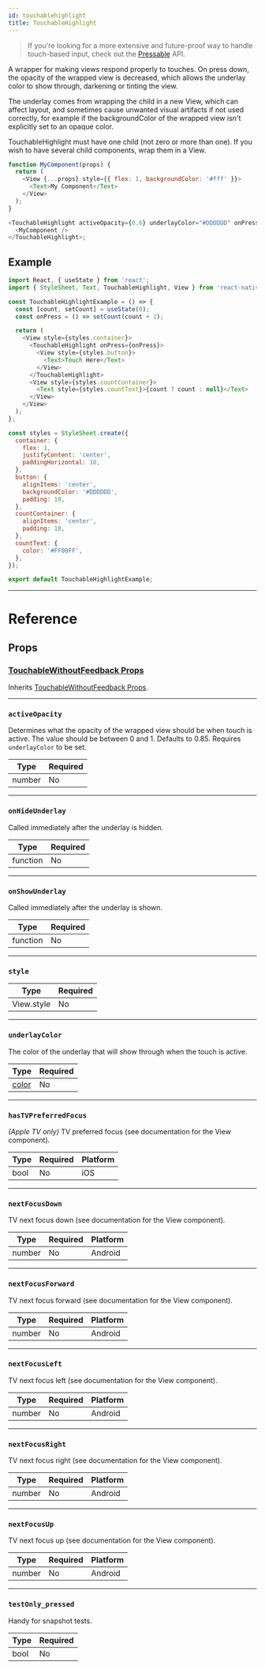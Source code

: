 ```yaml
---
id: touchablehighlight
title: TouchableHighlight
---
```


> If you're looking for a more extensive and future-proof way to handle touch-based input, check out the [Pressable](pressable.mdx) API.

A wrapper for making views respond properly to touches. On press down, the opacity of the wrapped view is decreased, which allows the underlay color to show through, darkening or tinting the view.

The underlay comes from wrapping the child in a new View, which can affect layout, and sometimes cause unwanted visual artifacts if not used correctly, for example if the backgroundColor of the wrapped view isn't explicitly set to an opaque color.

TouchableHighlight must have one child (not zero or more than one). If you wish to have several child components, wrap them in a View.

```js
function MyComponent(props) {
  return (
    <View {...props} style={{ flex: 1, backgroundColor: '#fff' }}>
      <Text>My Component</Text>
    </View>
  );
}

<TouchableHighlight activeOpacity={0.6} underlayColor="#DDDDDD" onPress={() => alert('Pressed!')}>
  <MyComponent />
</TouchableHighlight>;
```

## Example

```js
import React, { useState } from 'react';
import { StyleSheet, Text, TouchableHighlight, View } from 'react-native';

const TouchableHighlightExample = () => {
  const [count, setCount] = useState(0);
  const onPress = () => setCount(count + 1);

  return (
    <View style={styles.container}>
      <TouchableHighlight onPress={onPress}>
        <View style={styles.button}>
          <Text>Touch Here</Text>
        </View>
      </TouchableHighlight>
      <View style={styles.countContainer}>
        <Text style={styles.countText}>{count ? count : null}</Text>
      </View>
    </View>
  );
};

const styles = StyleSheet.create({
  container: {
    flex: 1,
    justifyContent: 'center',
    paddingHorizontal: 10,
  },
  button: {
    alignItems: 'center',
    backgroundColor: '#DDDDDD',
    padding: 10,
  },
  countContainer: {
    alignItems: 'center',
    padding: 10,
  },
  countText: {
    color: '#FF00FF',
  },
});

export default TouchableHighlightExample;
```

---

# Reference

## Props

### [TouchableWithoutFeedback Props](touchablewithoutfeedback.md#props)

Inherits [TouchableWithoutFeedback Props](touchablewithoutfeedback.md#props).

---

### `activeOpacity`

Determines what the opacity of the wrapped view should be when touch is active. The value should be between 0 and 1. Defaults to 0.85. Requires `underlayColor` to be set.

| Type   | Required |
| ------ | -------- |
| number | No       |

---

### `onHideUnderlay`

Called immediately after the underlay is hidden.

| Type     | Required |
| -------- | -------- |
| function | No       |

---

### `onShowUnderlay`

Called immediately after the underlay is shown.

| Type     | Required |
| -------- | -------- |
| function | No       |

---

### `style`

| Type       | Required |
| ---------- | -------- |
| View.style | No       |

---

### `underlayColor`

The color of the underlay that will show through when the touch is active.

| Type                                              | Required |
| ------------------------------------------------- | -------- |
| [color](https://reactnative.dev/docs/0.64/colors) | No       |

---

### `hasTVPreferredFocus`

_(Apple TV only)_ TV preferred focus (see documentation for the View component).

| Type | Required | Platform |
| ---- | -------- | -------- |
| bool | No       | iOS      |

---

### `nextFocusDown`

TV next focus down (see documentation for the View component).

| Type   | Required | Platform |
| ------ | -------- | -------- |
| number | No       | Android  |

---

### `nextFocusForward`

TV next focus forward (see documentation for the View component).

| Type   | Required | Platform |
| ------ | -------- | -------- |
| number | No       | Android  |

---

### `nextFocusLeft`

TV next focus left (see documentation for the View component).

| Type   | Required | Platform |
| ------ | -------- | -------- |
| number | No       | Android  |

---

### `nextFocusRight`

TV next focus right (see documentation for the View component).

| Type   | Required | Platform |
| ------ | -------- | -------- |
| number | No       | Android  |

---

### `nextFocusUp`

TV next focus up (see documentation for the View component).

| Type   | Required | Platform |
| ------ | -------- | -------- |
| number | No       | Android  |

---

### `testOnly_pressed`

Handy for snapshot tests.

| Type | Required |
| ---- | -------- |
| bool | No       |
